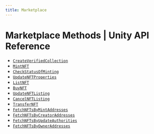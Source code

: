 ```yaml
---
title: Marketplace
---
```


# Marketplace Methods | Unity API Reference


- [`CreateVerifiedCollection`](/api-reference/unity/marketplace/CreateVerifiedCollection)
- [`MintNFT`](/api-reference/unity/marketplace/MintNFT)
- [`CheckStatusOfMinting`](/api-reference/unity/marketplace/CheckStatusOfMinting)
- [`UpdateNFTProperties`](/api-reference/unity/marketplace/UpdateNFTProperties)
- [`ListNFT`](/api-reference/unity/marketplace/ListNFT)
- [`BuyNFT`](/api-reference/unity/marketplace/BuyNFT)
- [`UpdateNFTListing`](/api-reference/unity/marketplace/UpdateNFTListing)
- [`CancelNFTListing`](/api-reference/unity/marketplace/CancelNFTListing)
- [`TransferNFT`](/api-reference/unity/marketplace/TransferNFT)
- [`FetchNFTsByMintAddresses`](/api-reference/unity/marketplace/FetchNFTsByMintAddresses)
- [`FetchNFTsByCreatorAddresses`](/api-reference/unity/marketplace/FetchNFTsByCreatorAddresses)
- [`FetchNFTsByUpdateAuthorities`](/api-reference/unity/marketplace/FetchNFTsByUpdateAuthorities)
- [`FetchNFTsByOwnerAddresses`](/api-reference/unity/marketplace/FetchNFTsByOwnerAddresses)











